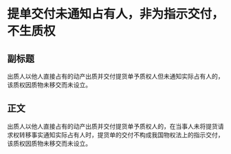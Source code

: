# 提单交付未通知占有人，非为指示交付，不生质权
## 副标题
出质人以他人直接占有的动产出质并交付提货单予质权人但未通知实际占有人的，该质权因质物未移交而未设立。
## 正文
出质人以他人直接占有的动产出质并交付提货单予质权人的，在当事人未将提货请求权转移事实通知实际占有人时，提货单的交付不构成我国物权法上的指示交付，该质权因质物未移交而未设立。